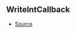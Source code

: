 ## WriteIntCallback



- [Source](https://github.com/Androz2091/discord-player/blob/99052a9/packages/equalizer/src/equalizer/ChannelProcessor.ts#L4)